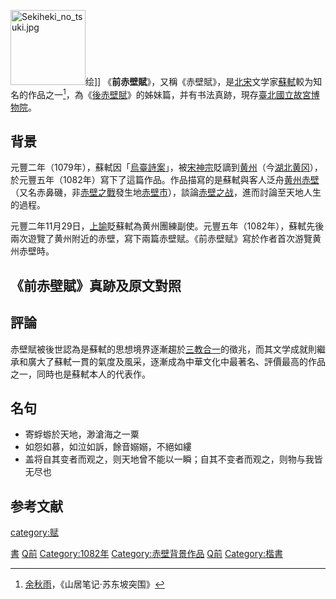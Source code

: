 [[File:Sekiheki_no_tsuki.jpg|120px]]绘]]
{{About|文學作品|同名古琴曲|前赤壁赋 (古琴曲)}}
《'''前赤壁賦'''》，又稱《赤壁賦》，是[[北宋|北宋]]文学家[[蘇軾|蘇軾]]較为知名的作品之一<ref>[[余秋雨|余秋雨]]，《山居笔记·苏东坡突围》</ref>，為《[[後赤壁賦|後赤壁賦]]》的姊妹篇，并有书法真跡，現存[[臺北市|臺北]][[國立故宮博物院|國立故宮博物院]]。

==背景==
元豐二年（1079年），蘇軾因「[[烏臺詩案|烏臺詩案]]」，被[[宋神宗|宋神宗]]貶謫到[[黄州|黄州]]（今[[湖北|湖北]][[黄冈|黄冈]]），於元豐五年（1082年）寫下了這篇作品。作品描寫的是蘇軾與客人泛舟[[東坡赤壁|黄州赤壁]]（又名赤鼻磯，非[[赤壁之戰|赤壁之戰]]發生地[[赤壁市|赤壁市]]），談論[[赤壁之战|赤壁之战]]，進而討論至天地人生的過程。

元豐二年11月29日，[[上諭|上諭]]貶蘇軾為黄州團練副使。元豐五年（1082年），蘇軾先後兩次遊覽了黄州附近的赤壁，寫下兩篇赤壁赋。《前赤壁赋》寫於作者首次游覽黄州赤壁時。

==《前赤壁賦》真跡及原文對照==
{{Wide image|Su Shi-Former Ode on the Red Cliff.jpg |3200px|dir=rtl|现藏于[[國立故宮博物院|國立故宮博物院]]，尺寸23.9 × 258 cm}}

{{quote|1=壬戌之秋，七月既望，蘇子與客泛舟遊於赤壁之下。清風徐來，水波不興，舉酒屬客，誦明月之詩，歌窈窕之章。少焉，月出於東山之上，徘徊於-{斗}-牛之間，白露橫江，水光接天；縱一葦之所如，凌萬頃之茫然。浩浩乎如憑虛御風，而不知其所止；飄飄乎如遺世獨立，羽化而登仙。

於是飲酒樂甚，扣舷而歌之。歌曰：「桂棹兮蘭槳，擊空明兮泝流光。渺渺兮予懷，望美人兮天一方。」客有吹洞簫者，倚歌而和之，其聲嗚嗚然，如怨如慕，如泣如訴，餘音嫋嫋，不絕如縷。舞幽壑之潛蛟，泣孤舟之嫠婦。

蘇子愀然，正襟危坐，而問客曰：「何為其然也？」

客曰：「『月明星稀，烏鵲南飛』，此非曹孟德之詩乎？西望夏口，東望[[武昌县_(东吴)|武昌]]，山川相繆，鬱乎蒼蒼，此非孟德之困於周郎者乎？方其破荊州，下江陵，順流而東也，舳艫千里，旌旗蔽空，釃酒臨江，橫槊賦詩，固一世之雄也，而今安在哉？況吾與子，漁樵於江渚之上，侶魚蝦而友麋鹿；駕一葉之扁舟，擧匏樽以相屬。寄蜉蝣於天地，渺滄海之一粟<ref>[http://www.takungpao.com.hk/culture/text/2016/0805/14272.html 滄海一粟 浮海一粟── 蘇軾《赤壁賦》帖真跡揭千年之誤]</ref>。哀吾生之須臾，羨長江之無窮。挾飛仙以遨遊，抱明月而長終。知不可乎驟得，託遺響於悲風。」

蘇子曰：「客亦知夫水與月乎？逝者如斯，而未嘗往也；盈虛者如彼，而卒莫消長也，蓋將自其變者而觀之，則天地曾不能以一瞬；自其不變者而觀之，則物與我皆無盡也，而又何羨乎？且夫天地之間，物各有主，苟非吾之所有，雖一毫而莫取。惟江上之清風，與山間之明月，耳得之而為聲，目遇之而成色，取之無禁，用之不竭，是造物者之無盡藏也，而吾與子之所共食。」

客喜而笑，洗盞更酌。-{肴}-核既盡，杯盤狼籍，相與枕藉乎舟中，不知東方之既白。<ref>[http://blog.ncue.edu.tw/sys/lib/read_attach.php?id=15979 前赤壁赋]</ref>}}

==評論==
赤壁賦被後世認為是蘇軾的思想境界逐漸趨於[[三教合一|三教合一]]的徵兆，而其文学成就則繼承和廣大了蘇軾一貫的氣度及風采，逐漸成為中華文化中最著名、評價最高的作品之一，同時也是蘇軾本人的代表作。

==名句==
* 寄蜉蝣於天地，渺滄海之一粟
* 如怨如慕，如泣如訴，餘音嫋嫋，不絕如縷
* 盖将自其变者而观之，则天地曾不能以一瞬；自其不变者而观之，则物与我皆无尽也

==参考文献==
{{wikisource|前赤壁赋}}
{{Spoken Wikipedia|Zh-前赤壁赋.ogg|2017年|1月1日|语音}}
{{reflist}}

[[Category:國立故宮博物院藝術作品|書]]
[[Category:北宋背景作品|Q前]]
[[category:赋|category:赋]]
[[Category:1082年|Category:1082年]]
[[Category:赤壁背景作品|Category:赤壁背景作品]]
[[Category:苏轼作品|Q前]]
[[Category:楷書|Category:楷書]]